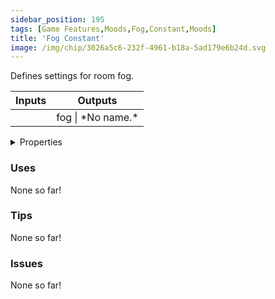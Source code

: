 ```yaml
---
sidebar_position: 195
tags: [Game Features,Moods,Fog,Constant,Moods]
title: 'Fog Constant'
image: /img/chip/3026a5c6-232f-4961-b18a-5ad179e6b24d.svg
---
```


Defines settings for room fog.



<IChip uuid="3026a5c6-232f-4961-b18a-5ad179e6b24d"/>

<table><thead><tr><th>Inputs</th><th>Outputs</th></tr></thead><tbody><tr><td /><td>fog | *No name.*</td></tr></tbody></table>

<details>
  <summary>Properties</summary>
  <div>
    <div>
    <table>
      <tbody>
        <tr>
          <td>Is beta required?</td>
          <td>No</td>
        </tr>
        <tr>
          <td>Is chip a trolling risk?</td>
          <td>No</td>
        </tr>
        <tr>
          <td>Is chip a role assignment risk?</td>
          <td>No</td>
        </tr>
        <tr>
          <td>Chip UUID</td>
          <td>3026a5c6-232f-4961-b18a-5ad179e6b24d</td>
        </tr>
        <tr>
          <td>Room availability</td>
          <td>Available everywhere</td>
        </tr>
      </tbody>
    </table>
    </div>
  </div>
</details>

### Uses

None so far!

### Tips

None so far!

### Issues

None so far!